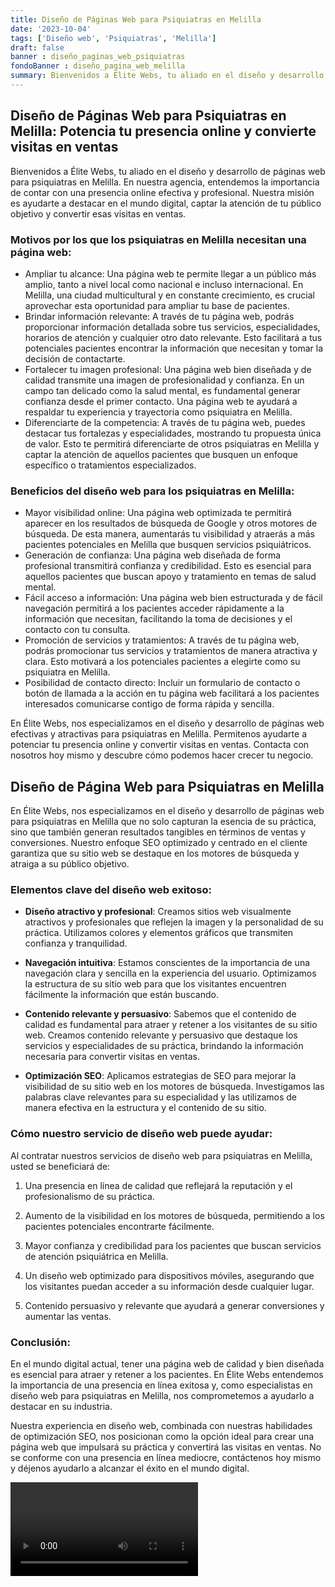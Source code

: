```yaml
---
title: Diseño de Páginas Web para Psiquiatras en Melilla
date: '2023-10-04'
tags: ['Diseño web', 'Psiquiatras', 'Melilla']
draft: false
banner : diseño_paginas_web_psiquiatras
fondoBanner : diseño_pagina_web_melilla
summary: Bienvenidos a Élite Webs, tu aliado en el diseño y desarrollo de páginas web para psiquiatras en Melilla. En nuestra agencia, entendemos la importancia de contar con una presencia online efectiva y profesional. Nuestra misión es ayudarte a destacar en el mundo digital, captar la atención de tu público objetivo y convertir esas visitas en ventas.
---
```


## Diseño de Páginas Web para Psiquiatras en Melilla: Potencia tu presencia online y convierte visitas en ventas

Bienvenidos a Élite Webs, tu aliado en el diseño y desarrollo de páginas web para psiquiatras en Melilla. En nuestra agencia, entendemos la importancia de contar con una presencia online efectiva y profesional. Nuestra misión es ayudarte a destacar en el mundo digital, captar la atención de tu público objetivo y convertir esas visitas en ventas.

### Motivos por los que los psiquiatras en Melilla necesitan una página web:
- Ampliar tu alcance: Una página web te permite llegar a un público más amplio, tanto a nivel local como nacional e incluso internacional. En Melilla, una ciudad multicultural y en constante crecimiento, es crucial aprovechar esta oportunidad para ampliar tu base de pacientes.
- Brindar información relevante: A través de tu página web, podrás proporcionar información detallada sobre tus servicios, especialidades, horarios de atención y cualquier otro dato relevante. Esto facilitará a tus potenciales pacientes encontrar la información que necesitan y tomar la decisión de contactarte.
- Fortalecer tu imagen profesional: Una página web bien diseñada y de calidad transmite una imagen de profesionalidad y confianza. En un campo tan delicado como la salud mental, es fundamental generar confianza desde el primer contacto. Una página web te ayudará a respaldar tu experiencia y trayectoria como psiquiatra en Melilla.
- Diferenciarte de la competencia: A través de tu página web, puedes destacar tus fortalezas y especialidades, mostrando tu propuesta única de valor. Esto te permitirá diferenciarte de otros psiquiatras en Melilla y captar la atención de aquellos pacientes que busquen un enfoque específico o tratamientos especializados.

### Beneficios del diseño web para los psiquiatras en Melilla:
- Mayor visibilidad online: Una página web optimizada te permitirá aparecer en los resultados de búsqueda de Google y otros motores de búsqueda. De esta manera, aumentarás tu visibilidad y atraerás a más pacientes potenciales en Melilla que busquen servicios psiquiátricos.
- Generación de confianza: Una página web diseñada de forma profesional transmitirá confianza y credibilidad. Esto es esencial para aquellos pacientes que buscan apoyo y tratamiento en temas de salud mental.
- Fácil acceso a información: Una página web bien estructurada y de fácil navegación permitirá a los pacientes acceder rápidamente a la información que necesitan, facilitando la toma de decisiones y el contacto con tu consulta.
- Promoción de servicios y tratamientos: A través de tu página web, podrás promocionar tus servicios y tratamientos de manera atractiva y clara. Esto motivará a los potenciales pacientes a elegirte como su psiquiatra en Melilla.
- Posibilidad de contacto directo: Incluir un formulario de contacto o botón de llamada a la acción en tu página web facilitará a los pacientes interesados comunicarse contigo de forma rápida y sencilla.

En Élite Webs, nos especializamos en el diseño y desarrollo de páginas web efectivas y atractivas para psiquiatras en Melilla. Permitenos ayudarte a potenciar tu presencia online y convertir visitas en ventas. Contacta con nosotros hoy mismo y descubre cómo podemos hacer crecer tu negocio.

<GifSeo />

<Cta />

## Diseño de Página Web para Psiquiatras en Melilla

En Élite Webs, nos especializamos en el diseño y desarrollo de páginas web para psiquiatras en Melilla que no solo capturan la esencia de su práctica, sino que también generan resultados tangibles en términos de ventas y conversiones. Nuestro enfoque SEO optimizado y centrado en el cliente garantiza que su sitio web se destaque en los motores de búsqueda y atraiga a su público objetivo.

### Elementos clave del diseño web exitoso:

- **Diseño atractivo y profesional**: Creamos sitios web visualmente atractivos y profesionales que reflejen la imagen y la personalidad de su práctica. Utilizamos colores y elementos gráficos que transmiten confianza y tranquilidad.

- **Navegación intuitiva**: Estamos conscientes de la importancia de una navegación clara y sencilla en la experiencia del usuario. Optimizamos la estructura de su sitio web para que los visitantes encuentren fácilmente la información que están buscando.

- **Contenido relevante y persuasivo**: Sabemos que el contenido de calidad es fundamental para atraer y retener a los visitantes de su sitio web. Creamos contenido relevante y persuasivo que destaque los servicios y especialidades de su práctica, brindando la información necesaria para convertir visitas en ventas.

- **Optimización SEO**: Aplicamos estrategias de SEO para mejorar la visibilidad de su sitio web en los motores de búsqueda. Investigamos las palabras clave relevantes para su especialidad y las utilizamos de manera efectiva en la estructura y el contenido de su sitio.

### Cómo nuestro servicio de diseño web puede ayudar:

Al contratar nuestros servicios de diseño web para psiquiatras en Melilla, usted se beneficiará de:

1. Una presencia en línea de calidad que reflejará la reputación y el profesionalismo de su práctica.

2. Aumento de la visibilidad en los motores de búsqueda, permitiendo a los pacientes potenciales encontrarte fácilmente.

3. Mayor confianza y credibilidad para los pacientes que buscan servicios de atención psiquiátrica en Melilla.

4. Un diseño web optimizado para dispositivos móviles, asegurando que los visitantes puedan acceder a su información desde cualquier lugar.

5. Contenido persuasivo y relevante que ayudará a generar conversiones y aumentar las ventas.

### Conclusión:

En el mundo digital actual, tener una página web de calidad y bien diseñada es esencial para atraer y retener a los pacientes. En Élite Webs entendemos la importancia de una presencia en línea exitosa y, como especialistas en diseño web para psiquiatras en Melilla, nos comprometemos a ayudarlo a destacar en su industria.

Nuestra experiencia en diseño web, combinada con nuestras habilidades de optimización SEO, nos posicionan como la opción ideal para crear una página web que impulsará su práctica y convertirá las visitas en ventas. No se conforme con una presencia en línea mediocre, contáctenos hoy mismo y déjenos ayudarlo a alcanzar el éxito en el mundo digital.

<Video />

<CtaBot job='Psiquiatras' city='Melilla'/>

<Gmaps query='Melilla+españa+maps' />